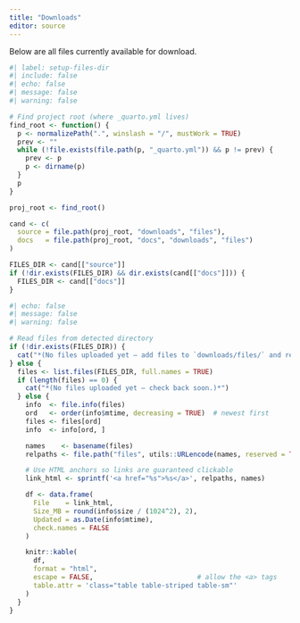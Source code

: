 ```yaml
---
title: "Downloads"
editor: source
---
```


Below are all files currently available for download.




```r

#| label: setup-files-dir
#| include: false
#| echo: false
#| message: false
#| warning: false

# Find project root (where _quarto.yml lives)
find_root <- function() {
  p <- normalizePath(".", winslash = "/", mustWork = TRUE)
  prev <- ""
  while (!file.exists(file.path(p, "_quarto.yml")) && p != prev) {
    prev <- p
    p <- dirname(p)
  }
  p
}

proj_root <- find_root()

cand <- c(
  source = file.path(proj_root, "downloads", "files"),
  docs   = file.path(proj_root, "docs", "downloads", "files")
)

FILES_DIR <- cand[["source"]]
if (!dir.exists(FILES_DIR) && dir.exists(cand[["docs"]])) {
  FILES_DIR <- cand[["docs"]]
}

#| echo: false
#| message: false
#| warning: false

# Read files from detected directory
if (!dir.exists(FILES_DIR)) {
  cat("*(No files uploaded yet — add files to `downloads/files/` and re-render.)*")
} else {
  files <- list.files(FILES_DIR, full.names = TRUE)
  if (length(files) == 0) {
    cat("*(No files uploaded yet — check back soon.)*")
  } else {
    info  <- file.info(files)
    ord   <- order(info$mtime, decreasing = TRUE)  # newest first
    files <- files[ord]
    info  <- info[ord, ]

    names    <- basename(files)
    relpaths <- file.path("files", utils::URLencode(names, reserved = TRUE))  # link targets

    # Use HTML anchors so links are guaranteed clickable
    link_html <- sprintf('<a href="%s">%s</a>', relpaths, names)

    df <- data.frame(
      File    = link_html,
      Size_MB = round(info$size / (1024^2), 2),
      Updated = as.Date(info$mtime),
      check.names = FALSE
    )

    knitr::kable(
      df,
      format = "html",
      escape = FALSE,                          # allow the <a> tags
      table.attr = 'class="table table-striped table-sm"'
    )
  }
}

```

